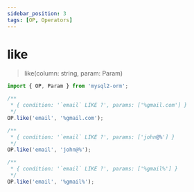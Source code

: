```yaml
---
sidebar_position: 3
tags: [OP, Operators]
---
```


# like

> like(column: string, param: Param)

```ts
import { OP, Param } from 'mysql2-orm';

/**
 * { condition: '`email` LIKE ?', params: ['%gmail.com'] }
 */
OP.like('email', '%gmail.com');

/**
 * { condition: '`email` LIKE ?', params: ['john@%'] }
 */
OP.like('email', 'john@%');

/**
 * { condition: '`email` LIKE ?', params: ['%gmail%'] }
 */
OP.like('email', '%gmail%');
```
